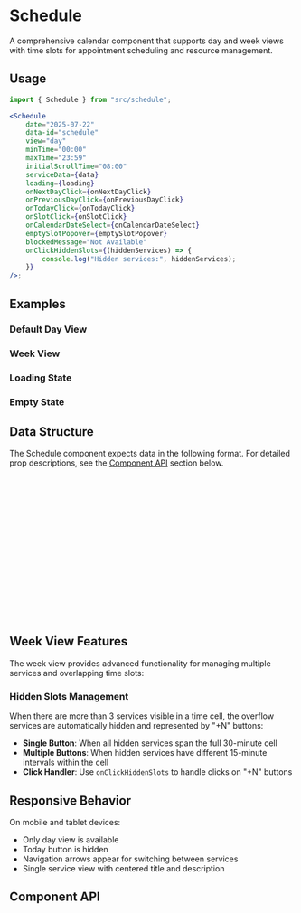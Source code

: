 
<Meta of={ScheduleStories} />

# Schedule

A comprehensive calendar component that supports day and week views with time slots for appointment scheduling and resource management.

## Usage

```jsx
import { Schedule } from "src/schedule";

<Schedule
    date="2025-07-22"
    data-id="schedule"
    view="day"
    minTime="00:00"
    maxTime="23:59"
    initialScrollTime="08:00"
    serviceData={data}
    loading={loading}
    onNextDayClick={onNextDayClick}
    onPreviousDayClick={onPreviousDayClick}
    onTodayClick={onTodayClick}
    onSlotClick={onSlotClick}
    onCalendarDateSelect={onCalendarDateSelect}
    emptySlotPopover={emptySlotPopover}
    blockedMessage="Not Available"
    onClickHiddenSlots={(hiddenServices) => {
        console.log("Hidden services:", hiddenServices);
    }}
/>;
```

## Examples

### Default Day View

<Canvas of={ScheduleStories.Default} />

### Week View

<Canvas of={ScheduleStories.WeekView} />

### Loading State

<Canvas of={ScheduleStories.Loading} />

### Empty State

<Canvas of={ScheduleStories.Empty} />

## Data Structure

The Schedule component expects data in the following format. For detailed prop descriptions, see the [Component API](#component-api) section below.

```typescript
interface ScheduleEntityProps {
    id?: string;
    name: string;
    slots: ScheduleSlotProps[];
}

interface ScheduleSlotProps {
    id?: string;
    date: string; // YYYY-MM-DD format
    startTime: string; // HH:mm format
    endTime: string; // HH:mm format
    status: "available" | "booked" | "blocked" | "pending";
    booked?: number; // Number of bookings
    capacity?: number; // Total capacity
    customPopover?: SchedulePopoverProps;
    onClick?: (data: ScheduleSlotProps, e: React.MouseEvent) => void;
}
```

## Week View Features

The week view provides advanced functionality for managing multiple services and overlapping time slots:

### Hidden Slots Management

When there are more than 3 services visible in a time cell, the overflow services are automatically hidden and represented by "+N" buttons:

-   **Single Button**: When all hidden services span the full 30-minute cell
-   **Multiple Buttons**: When hidden services have different 15-minute intervals within the cell
-   **Click Handler**: Use `onClickHiddenSlots` to handle clicks on "+N" buttons

## Responsive Behavior

On mobile and tablet devices:

-   Only day view is available
-   Today button is hidden
-   Navigation arrows appear for switching between services
-   Single service view with centered title and description

## Component API

<PropsTable />
